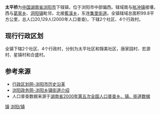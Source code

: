 {{中国乡级行政区}}
'''太平桥'''为[[中华人民共和国|中国]][[湖南省|湖南省]][[浏阳市|浏阳市]]下辖镇，位于浏阳市中部偏西。辖域南与[[枨冲镇|枨冲镇]]接壤，西与[[葛家乡|葛家乡]]、[[洞阳镇|洞阳镇]]毗邻，北接[[蕉溪乡|蕉溪乡]]，东连[[集里街道|集里街道]]。全镇辖域总面积99.8平方公里，总人口20,129人(2000年人口普查)，下辖2个社区、4个行政村。

==现行行政区划==
全镇下辖2个社区、4个行政村，分别为太平社区和锦美社区，唐家园村、宏源村、星镇村和合盛村。

==参考来源==
* [http://www.xzqh.org/html/list/1399.html 行政区划网-浏阳市历史沿革]{{Wayback|url=http://www.xzqh.org/html/list/1399.html |date=20110921123932 }}
* [https://web.archive.org/web/20110903164219/http://www.liuyang.gov.cn/column_mlly.asp 浏阳政务网-浏阳乡镇街道介绍]
* 人口普查数据来源于[http://www.stats.gov.cn/tjsj/ndsj/renkoupucha/2000jiedao/html/J43.htm 湖南省2000年第五次全国人口普查乡、镇、街道数据]{{Wayback|url=http://www.stats.gov.cn/tjsj/ndsj/renkoupucha/2000jiedao/html/J43.htm |date=20111007074252 }}

{{Hunan-stub}}
{{浏阳市行政区划}}

[[Category:浏阳市行政区划|镇]]
[[Category:长沙乡镇|浏阳/镇]]